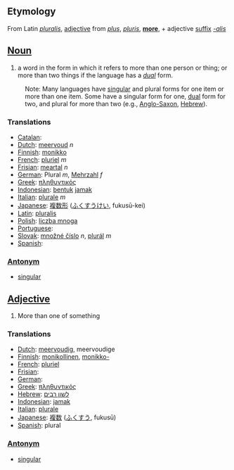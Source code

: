 ==Etymology==
From Latin ''[[pluralis]]'', [[adjective]] from ''[[plus]]'', ''[[pluris]]'', '''[[more]]''', + adjective [[suffix]] ''[[-alis]]''

==[[Noun]]==
# a word in the form in which it refers to more than one person or thing; or more than two things if the language has a ''[[dual]]'' form.

:Note:  Many languages have [[singular]] and plural forms for one item or more than one item.  Some have a singular form for one, [[dual]] form for two, and plural for more than two (e.g., [[Anglo-Saxon]], [[Hebrew]]).

===Translations===
*[[Catalan]]: [[]] '' ''
*[[Dutch]]: [[meervoud]] ''n''
*[[Finnish]]: [[monikko]]
*[[French]]: [[pluriel]] ''m''
*[[Frisian]]: [[meartal]] ''n''
*[[German]]: Plural ''m'', [[Mehrzahl]] ''f''
*[[Greek]]: [[πληθυντικός]]
*[[Indonesian]]: [[bentuk]] [[jamak]]
*[[Italian]]: [[plurale]] ''m''
*[[Japanese]]: [[複数形]] ([[ふくすうけい]], fukusū-kei)
*[[Latin]]: [[pluralis]]
*[[Polish]]: [[liczba mnoga]]
*[[Portuguese]]: [[]]
*[[Slovak]]: [[množné číslo]] ''n'', [[plurál]] ''m''
*[[Spanish]]: [[]]

===[[Antonym]]===

*[[singular]]

==[[Adjective]]==
# More than one of something

===Translations===
*[[Dutch]]: [[meervoudig]], meervoudige
*[[Finnish]]: [[monikollinen]], [[monikko-]]
*[[French]]: [[pluriel]]
*[[Frisian]]: [[]]
*[[German]]: [[]]
*[[Greek]]: [[πληθυντικός]]
*[[Hebrew]]: [[לשון רבים]]
*[[Indonesian]]: [[jamak]]
*[[Italian]]: [[plurale]]
*[[Japanese]]: [[複数]] ([[ふくすう]], fukusū)
*[[Spanish]]: plural

===[[Antonym]]===
*[[singular]]